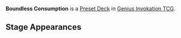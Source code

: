 '''Boundless Consumption''' is a [[Preset Deck]] in [[Genius Invokation TCG]].

{{Genius Invokation TCG Deck
|title     = Boundless Consumption
|type      = Preset
|card_back = Origin
|card_box  = Fontaine
|lineup    = Guardian of Apep's Oasis;All-Devouring Narwhal;Xinyan
|action    = Lucky Dog's Silver Circlet;Lucky Dog's Silver Circlet;Emblem of Severed Fate;Emblem of Severed Fate;General's Ancient Helm;General's Ancient Helm;Liyue Harbor Wharf;Liyue Harbor Wharf;Favonius Cathedral;Favonius Cathedral;Weeping Willow of the Lake;Weeping Willow of the Lake;Central Laboratory Ruins;Central Laboratory Ruins;Timaeus;Timaeus;Tubby;Tubby;Iron Tongue Tian;Iron Tongue Tian;Yayoi Nanatsuki;Kusava;Kusava;In Every House a Stove;The Bestest Travel Companion!;The Bestest Travel Companion!;Strategize;Strategize;Rainbow Macarons;Rainbow Macarons
}}

==Stage Appearances==
{{Genius Invokation TCG Stage Appearances}}